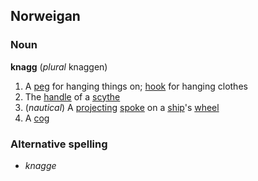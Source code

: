 ==Norweigan==
===Noun===
'''knagg''' (''plural'' knaggen)
# A [[peg]] for hanging things on; [[hook]] for hanging clothes
# The [[handle]] of a [[scythe]]
# (''nautical'') A [[projecting]] [[spoke]] on a [[ship]]'s [[wheel]]
# A [[cog]]
===Alternative spelling===
*''knagge''